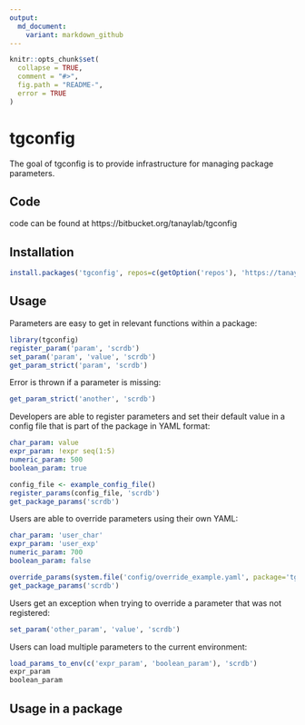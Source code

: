 ```yaml
---
output:
  md_document:
    variant: markdown_github
---
```



```r
knitr::opts_chunk$set(
  collapse = TRUE,
  comment = "#>",
  fig.path = "README-",
  error = TRUE
)
```

# tgconfig

The goal of tgconfig is to provide infrastructure for managing package parameters. 

## Code 

code can be found at https://bitbucket.org/tanaylab/tgconfig

## Installation
```r
install.packages('tgconfig', repos=c(getOption('repos'), 'https://tanaylab.bitbucket.io/repo'))
```

## Usage

Parameters are easy to get in relevant functions within a package:

```r
library(tgconfig)
register_param('param', 'scrdb')
set_param('param', 'value', 'scrdb')
get_param_strict('param', 'scrdb')
```

Error is thrown if a parameter is missing:
```r
get_param_strict('another', 'scrdb')
```

Developers are able to register parameters and set their default value in a config file that is part of the package in YAML format:

```yaml
char_param: value
expr_param: !expr seq(1:5)
numeric_param: 500
boolean_param: true
```

```r
config_file <- example_config_file()
register_params(config_file, 'scrdb')
get_package_params('scrdb')
```

Users are able to override parameters using their own YAML:
```yaml
char_param: 'user_char'
expr_param: 'user_exp'
numeric_param: 700
boolean_param: false
```
```r
override_params(system.file('config/override_example.yaml', package='tgconfig'), package='scrdb')
get_package_params('scrdb')
```

Users get an exception when trying to override a parameter that was not registered:

```r
set_param('other_param', 'value', 'scrdb')
```

Users can load multiple parameters to the current environment:
```r
load_params_to_env(c('expr_param', 'boolean_param'), 'scrdb')
expr_param
boolean_param
```

## Usage in a package

